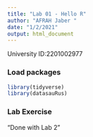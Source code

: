 ```yaml
---
title: "Lab 01 - Hello R"
author: "AFRAH Jaber "
date: "1/2/2021"
output: html_document
---
```


University ID:2201002977 

### Load packages

```r
library(tidyverse) 
library(datasauRus)
```


### Lab Exercise
"Done with Lab 2”

